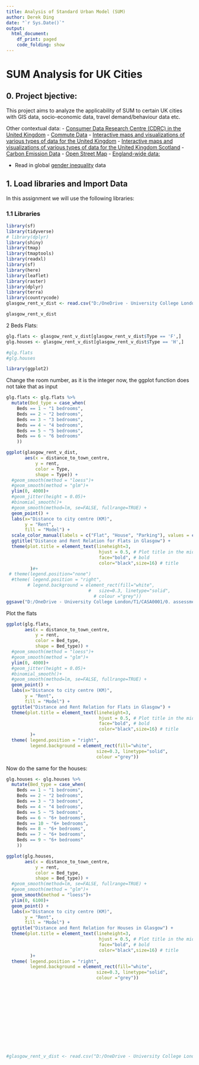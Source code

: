 ```yaml
---
title: Analysis of Standard Urban Model (SUM)
author: Derek Ding 
date: "`r Sys.Date()`" 
output:
  html_document:
    df_print: paged
    code_folding: show
---
```


# SUM Analysis for UK Cities

## 0. Project bjective:
This project aims to analyze the applicability of SUM to certain UK cities with GIS
data, socio-economic data, travel demand/behaviour data etc.

Other contextual data: 
- [Consumer Data Research Centre (CDRC) in the United Kingdom](maps.cdrc.ac.uk/)
- [Commute Data](www.commute.datashine.org.uk/)
- [Interactive maps and visualizations of various types of data for the United Kingdom](www.datashine.org.uk/) 
- [Interactive maps and visualizations of various types of data for the United Kingdom Scotland](www.scotland.datashine.org.uk)
- [Carbon Emission Data](www.carbon.place)
- [Open Street Map](www.openstreetmap.org) 
- [England-wide data: ](https://www.centreforcities.org/data/)

- Read in global [gender inequality](https://hdr.undp.org/data-center/documentation-and-downloads) data

## 1. Load libraries and Import Data

In this assignment we will use the following libraries:

### 1.1 Libraries
```r
library(sf)
library(tidyverse)
# library(dplyr)
library(shiny)
library(tmap)
library(tmaptools)
library(readxl)
library(sf)
library(here)
library(leaflet)
library(raster)
library(dplyr)
library(terra)
library(countrycode)
glasgow_rent_v_dist <- read.csv("D:/OneDrive - University College London/T1/CASA0001/0. assessments/Assignment 1/data/dataglasgow_rent_dist2.csv")
```





```r
glasgow_rent_v_dist
```
2 Beds Flats:

```r
glg.flats <- glasgow_rent_v_dist[glasgow_rent_v_dist$Type == 'F',]
glg.houses <- glasgow_rent_v_dist[glasgow_rent_v_dist$Type == 'H',]

#glg.flats
#glg.houses
```

```r
library(ggplot2)
```
Change the room number, as it is the integer now, the ggplot function does not 
take that as input
```r
glg.flats <- glg.flats %>%
  mutate(Bed_type = case_when(
    Beds == 1 ~ "1 bedrooms",
    Beds == 2 ~ "2 bedrooms",
    Beds == 3 ~ "3 bedrooms",
    Beds == 4 ~ "4 bedrooms",
    Beds == 5 ~ "5 bedrooms",
    Beds == 6 ~ "6 bedrooms"
    ))
```

```r
ggplot(glasgow_rent_v_dist, 
       aes(x = distance_to_town_centre, 
           y = rent, 
           color = Type,
           shape = Type)) +
  #geom_smooth(method = "loess")+
  #geom_smooth(method = "glm")+
  ylim(0, 4000)+
  #geom_jitter(height = 0.05)+
  #binomial_smooth()+
  #geom_smooth(method=lm, se=FALSE, fullrange=TRUE) +
  geom_point() +
  labs(x="Distance to city centre (KM)", 
       y = "Rent",
       fill = "Model") +
  scale_color_manual(labels = c("Flat", "House", "Parking"), values = c("blue", "red", "green")) +
  ggtitle("Distance and Rent Relation for Flats in Glasgow") +
  theme(plot.title = element_text(lineheight=3,
                                   hjust = 0.5, # Plot title in the middle
                                   face="bold", # bold
                                   color="black",size=16) # title
         )#+
 # theme(legend.position="none")
  #theme( legend.position = "right", 
        # legend.background = element_rect(fill="white",
                               #   size=0.3, linetype="solid", 
                                 # colour ="grey"))
ggsave("D:/OneDrive - University College London/T1/CASA0001/0. assessments/Assignment 1/data/r_all_scatter.png")
```



Plot the flats
```r
ggplot(glg.flats, 
       aes(x = distance_to_town_centre, 
           y = rent, 
           color = Bed_type,
           shape = Bed_type)) +
  #geom_smooth(method = "loess")+
  #geom_smooth(method = "glm")+
  ylim(0, 4000)+
  #geom_jitter(height = 0.05)+
  #binomial_smooth()+
  #geom_smooth(method=lm, se=FALSE, fullrange=TRUE) +
  geom_point() +
  labs(x="Distance to city centre (KM)", 
       y = "Rent",
       fill = "Model") +
  ggtitle("Distance and Rent Relation for Flats in Glasgow") +
  theme(plot.title = element_text(lineheight=3,
                                   hjust = 0.5, # Plot title in the middle
                                   face="bold", # bold
                                   color="black",size=16) # title
         )+
  theme( legend.position = "right", 
         legend.background = element_rect(fill="white",
                                  size=0.3, linetype="solid", 
                                  colour ="grey"))
```



Now do the same for the houses:


```r
glg.houses <- glg.houses %>%
  mutate(Bed_type = case_when(
    Beds == 1 ~ "1 bedrooms",
    Beds == 2 ~ "2 bedrooms",
    Beds == 3 ~ "3 bedrooms",
    Beds == 4 ~ "4 bedrooms",
    Beds == 5 ~ "5 bedrooms",
    Beds == 6 ~ "6+ bedrooms",
    Beds == 10 ~ "6+ bedrooms",
    Beds == 8 ~ "6+ bedrooms",
    Beds == 7 ~ "6+ bedrooms",
    Beds == 9 ~ "6+ bedrooms"
    ))
```



```r
ggplot(glg.houses, 
       aes(x = distance_to_town_centre, 
           y = rent, 
           color = Bed_type,
           shape = Bed_type)) +
  #geom_smooth(method=lm, se=FALSE, fullrange=TRUE) +
  #geom_smooth(method = "glm")+
  geom_smooth(method = "loess")+
  ylim(0, 6100)+
  geom_point() +
  labs(x="Distance to city centre (KM)", 
       y = "Rent",
       fill = "Model") +
  ggtitle("Distance and Rent Relation for Houses in Glasgow") +
  theme(plot.title = element_text(lineheight=3,
                                   hjust = 0.5, # Plot title in the middle
                                   face="bold", # bold
                                   color="black",size=16) # title
         )+
  theme( legend.position = "right", 
         legend.background = element_rect(fill="white",
                                  size=0.3, linetype="solid", 
                                  colour ="grey"))
```


```r

```



```r

```


```r

```



```r

```


```r

```



```r

```


```r

```



```r

```


```r

```




```r

```


```r

```



```r

```


```r

```


```r

#glasgow_rent_v_dist <- read.csv("D:/OneDrive - University College London/T1/CASA0001/0. assessments/Assignment 1/data/dataglasgow_rent_dist2.csv")
```



```r

```


```r

```



```r

```


```r

```






















